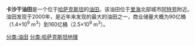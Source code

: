 {{Unreferenced|time=2022-05-17T09:27:47+00:00}}
{{expand english|time=2021-01-01}}
'''卡沙干油田'''是一个位于[[哈萨克斯坦|哈萨克斯坦]]的[[油田|油田]]。该油田位于[[里海|里海]]北部城市[[阿特劳|阿特劳]]附近。油田发现于2000年，是近年来发现的最大的油田之一，商业储量大概为90亿桶（1.4×10<sup>9</sup> m<sup>3</sup>）到160亿桶（2.5×10<sup>9</sup> m<sup>3</sup>）。

[[分类:油田|分类:油田]]
[[分类:哈萨克斯坦地理|分类:哈萨克斯坦地理]]
{{Kazakhstan-geo-stub}}